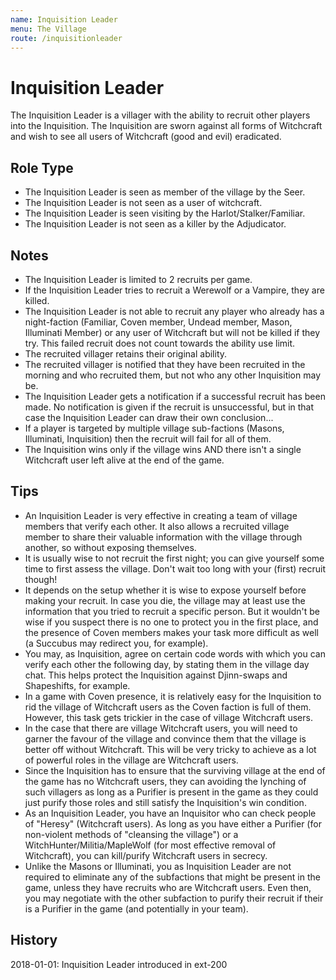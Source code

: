 ```yaml
---
name: Inquisition Leader
menu: The Village
route: /inquisitionleader
---
```


# Inquisition Leader

The Inquisition Leader is a villager with the ability to recruit other players into the Inquisition. The Inquisition are sworn against all forms of Witchcraft and wish to see all users of Witchcraft (good and evil) eradicated.

## Role Type

- The Inquisition Leader is seen as member of the village by the Seer.
- The Inquisition Leader is not seen as a user of witchcraft.
- The Inquisition Leader is seen visiting by the Harlot/Stalker/Familiar.
- The Inquisition Leader is not seen as a killer by the Adjudicator.

## Notes

- The Inquisition Leader is limited to 2 recruits per game.
- If the Inquisition Leader tries to recruit a Werewolf or a Vampire, they are killed.
- The Inquisition Leader is not able to recruit any player who already has a night-faction (Familiar, Coven member, Undead member, Mason, Illuminati Member) or any user of Witchcraft but will not be killed if they try. This failed recruit does not count towards the ability use limit.
- The recruited villager retains their original ability.
- The recruited villager is notified that they have been recruited in the morning and who recruited them, but not who any other Inquisition may be.
- The Inquisition Leader gets a notification if a successful recruit has been made. No notification is given if the recruit is unsuccessful, but in that case the Inquisition Leader can draw their own conclusion...
- If a player is targeted by multiple village sub-factions (Masons, Illuminati, Inquisition) then the recruit will fail for all of them.
- The Inquisition wins only if the village wins AND there isn't a single Witchcraft user left alive at the end of the game.

## Tips

- An Inquisition Leader is very effective in creating a team of village members that verify each other. It also allows a recruited village member to share their valuable information with the village through another, so without exposing themselves.
- It is usually wise to not recruit the first night; you can give yourself some time to first assess the village. Don't wait too long with your (first) recruit though!
- It depends on the setup whether it is wise to expose yourself before making your recruit. In case you die, the village may at least use the information that you tried to recruit a specific person. But it wouldn't be wise if you suspect there is no one to protect you in the first place, and the presence of Coven members makes your task more difficult as well (a Succubus may redirect you, for example).
- You may, as Inquisition, agree on certain code words with which you can verify each other the following day, by stating them in the village day chat. This helps protect the Inquisition against Djinn-swaps and Shapeshifts, for example.
- In a game with Coven presence, it is relatively easy for the Inquisition to rid the village of Witchcraft users as the Coven faction is full of them. However, this task gets trickier in the case of village Witchcraft users.
- In the case that there are village Witchcraft users, you will need to garner the favour of the village and convince them that the village is better off without Witchcraft. This will be very tricky to achieve as a lot of powerful roles in the village are Witchcraft users.
- Since the Inquisition has to ensure that the surviving village at the end of the game has no Witchcraft users, they can avoiding the lynching of such villagers as long as a Purifier is present in the game as they could just purify those roles and still satisfy the Inquisition's win condition.
- As an Inquisition Leader, you have an Inquisitor who can check people of "Heresy" (Witchcraft users). As long as you have either a Purifier (for non-violent methods of "cleansing the village") or a WitchHunter/Militia/MapleWolf (for most effective removal of Witchcraft), you can kill/purify Witchcraft users in secrecy.
- Unlike the Masons or Illuminati, you as Inquisition Leader are not required to eliminate any of the subfactions that might be present in the game, unless they have recruits who are Witchcraft users. Even then, you may negotiate with the other subfaction to purify their recruit if their is a Purifier in the game (and potentially in your team).

## History

2018-01-01: Inquisition Leader introduced in ext-200
